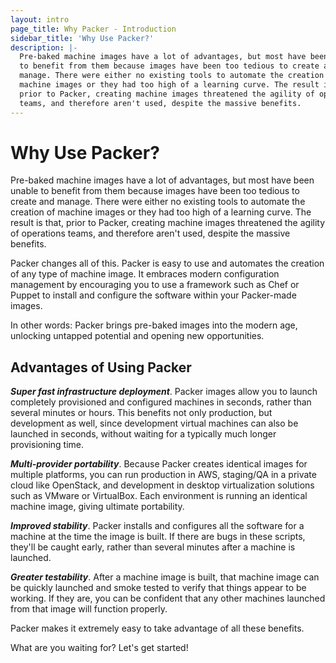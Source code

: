 ```yaml
---
layout: intro
page_title: Why Packer - Introduction
sidebar_title: 'Why Use Packer?'
description: |-
  Pre-baked machine images have a lot of advantages, but most have been unable
  to benefit from them because images have been too tedious to create and
  manage. There were either no existing tools to automate the creation of
  machine images or they had too high of a learning curve. The result is that,
  prior to Packer, creating machine images threatened the agility of operations
  teams, and therefore aren't used, despite the massive benefits.
---
```


# Why Use Packer?

Pre-baked machine images have a lot of advantages, but most have been unable to
benefit from them because images have been too tedious to create and manage.
There were either no existing tools to automate the creation of machine images
or they had too high of a learning curve. The result is that, prior to Packer,
creating machine images threatened the agility of operations teams, and
therefore aren't used, despite the massive benefits.

Packer changes all of this. Packer is easy to use and automates the creation of
any type of machine image. It embraces modern configuration management by
encouraging you to use a framework such as Chef or Puppet to install and
configure the software within your Packer-made images.

In other words: Packer brings pre-baked images into the modern age, unlocking
untapped potential and opening new opportunities.

## Advantages of Using Packer

**_Super fast infrastructure deployment_**. Packer images allow you to launch
completely provisioned and configured machines in seconds, rather than several
minutes or hours. This benefits not only production, but development as well,
since development virtual machines can also be launched in seconds, without
waiting for a typically much longer provisioning time.

**_Multi-provider portability_**. Because Packer creates identical images for
multiple platforms, you can run production in AWS, staging/QA in a private cloud
like OpenStack, and development in desktop virtualization solutions such as
VMware or VirtualBox. Each environment is running an identical machine image,
giving ultimate portability.

**_Improved stability_**. Packer installs and configures all the software for a
machine at the time the image is built. If there are bugs in these scripts,
they'll be caught early, rather than several minutes after a machine is
launched.

**_Greater testability_**. After a machine image is built, that machine image
can be quickly launched and smoke tested to verify that things appear to be
working. If they are, you can be confident that any other machines launched from
that image will function properly.

Packer makes it extremely easy to take advantage of all these benefits.

What are you waiting for? Let's get started!
